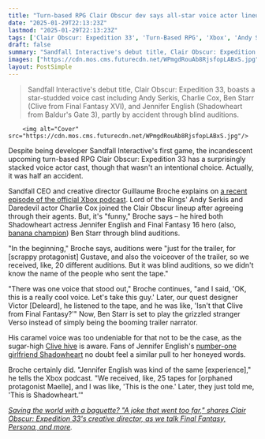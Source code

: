 ```yaml
---
title: "Turn-based RPG Clair Obscur dev says all-star voice actor lineup includes people like Andy Serkis and Baldur’s Gate 3 alumni by accident: 'He was like, 'Isn't that Clive from Final Fantasy?''"
date: "2025-01-29T22:13:23Z"
lastmod: "2025-01-29T22:13:23Z"
tags: ['Clair Obscur: Expedition 33', 'Turn-Based RPG', 'Xbox', 'Andy Serkis', 'Charlie Cox', 'Ben Starr', 'Jennifer English']
draft: false
summary: "Sandfall Interactive's debut title, Clair Obscur: Expedition 33, boasts a star-studded voice cast including Andy Serkis, Charlie Cox, Ben Starr (Clive from Final Fantasy XVI), and Jennifer English (Shadowheart from Baldur's Gate 3), partly by accident through blind auditions."
images: ["https://cdn.mos.cms.futurecdn.net/WPmgdRouAb8RjsfopLABxS.jpg"]
layout: PostSimple
---
```

> Sandfall Interactive's debut title, Clair Obscur: Expedition 33, boasts a star-studded voice cast including Andy Serkis, Charlie Cox, Ben Starr (Clive from Final Fantasy XVI), and Jennifer English (Shadowheart from Baldur's Gate 3), partly by accident through blind auditions.


        <img alt="Cover" src="https://cdn.mos.cms.futurecdn.net/WPmgdRouAb8RjsfopLABxS.jpg"/>
        
Despite being developer Sandfall Interactive's first game, the incandescent upcoming turn-based RPG Clair Obscur: Expedition 33 has a surprisingly stacked voice actor cast, though that wasn't an intentional choice. Actually, it was half an accident.

Sandfall CEO and creative director Guillaume Broche explains on [a recent episode of the official Xbox podcast](https://www.youtube.com/watch?v=_AlGVqI8ZIM&rco=1). Lord of the Rings' Andy Serkis and Daredevil actor Charlie Cox joined the Clair Obscur lineup after agreeing through their agents. But, it's "funny," Broche says – he hired both Shadowheart actress Jennifer English and Final Fantasy 16 hero (also, [banana champion](https://x.com/The_Ben_Starr/status/1871230420349841499)) Ben Starr through blind auditions.

"In the beginning," Broche says, auditions were "just for the trailer, for [scrappy protagonist] Gustave, and also the voiceover of the trailer, so we received, like, 20 different auditions. But it was blind auditions, so we didn't know the name of the people who sent the tape."

"There was one voice that stood out," Broche continues, "and I said, 'OK, this is a really cool voice. Let's take this guy.' Later, our quest designer Victor [Deleard], he listened to the tape, and he was like, 'Isn't that Clive from Final Fantasy?'" Now, Ben Starr is set to play the grizzled stranger Verso instead of simply being the booming trailer narrator.

His caramel voice was too undeniable for that not to be the case, as the sugar-high [Clive hive](https://www.gamesradar.com/final-fantasy-16s-clive-actor-has-been-reading-your-thirsty-fan-fiction/) is aware. Fans of Jennifer English's [number-one girlfriend Shadowheart](https://www.gamesradar.com/games/baldur-s-gate/baldurs-gate-3-players-have-been-so-busy-kissing-shadowheart-the-rpgs-most-smooched-companion-her-actor-says-i-think-ive-sprained-my-tongue/) no doubt feel a similar pull to her honeyed words.

Broche certainly did. "Jennifer English was kind of the same [experience]," he tells the Xbox podcast. "We received, like, 25 tapes for [orphaned protagonist Maelle], and I was like, 'This is the one.' Later, they just told me, 'This is Shadowheart.'"

[<em>Saving the world with a baguette? "A joke that went too far," shares Clair Obscur: Expedition 33's creative director, as we talk Final Fantasy, Persona, and more</em>](https://www.gamesradar.com/games/rpg/saving-the-world-with-a-baguette-a-joke-that-went-too-far-shares-clair-obscur-expedition-33s-creative-director-as-we-talk-final-fantasy-persona-and-more/)*.*
        